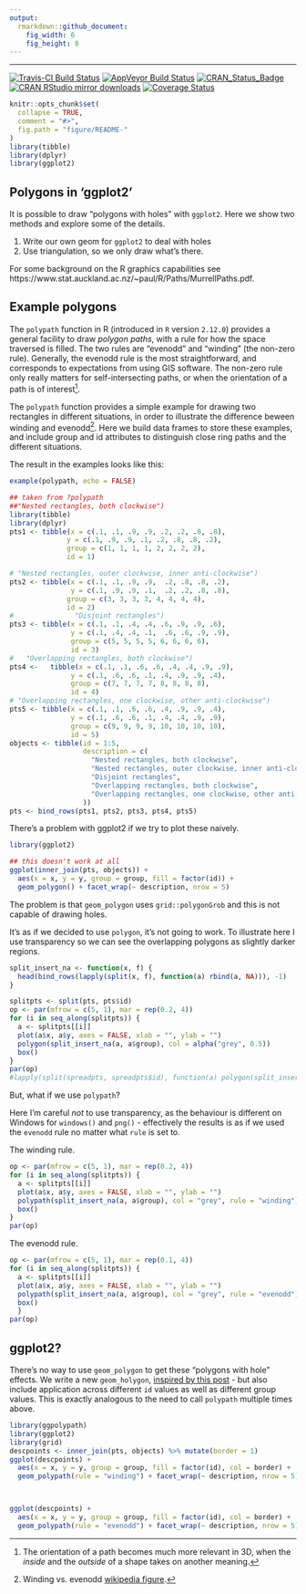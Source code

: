 ```yaml
---
output:
  rmarkdown::github_document:
    fig_width: 6
    fig_height: 8
---
```


<!-- README.md is generated from README.Rmd. Please edit that file -->

---
[![Travis-CI Build Status](https://travis-ci.org/mdsumner/ggpolypath.svg?branch=master)](https://travis-ci.org/mdsumner/ggpolypath)
[![AppVeyor Build Status](https://ci.appveyor.com/api/projects/status/github/mdsumner/ggpolypath?branch=master&svg=true)](https://ci.appveyor.com/project/mdsumner/ggpolypath)
[![CRAN_Status_Badge](http://www.r-pkg.org/badges/version/ggpolypath)](https://cran.r-project.org/package=polyggon) 
[![CRAN RStudio mirror downloads](http://cranlogs.r-pkg.org/badges/ggpolypath)](http://www.r-pkg.org/pkg/polyggon)
[![Coverage Status](https://img.shields.io/codecov/c/github/mdsumner/ggpolypath/master.svg)](https://codecov.io/github/mdsumner/ggpolypath?branch=master)

```r
knitr::opts_chunk$set(
  collapse = TRUE,
  comment = "#>",
  fig.path = "figure/README-"
)
library(tibble)
library(dplyr)
library(ggplot2)
```



## Polygons in 'ggplot2'

It is possible to draw "polygons with holes" with `ggplot2`. Here we show two methods and explore some of the details.  

1. Write our own geom for `ggplot2` to deal with holes
2. Use triangulation, so we only draw what's there. 

For some background on the R graphics capabilities see https://www.stat.auckland.ac.nz/~paul/R/Paths/MurrellPaths.pdf. 


## Example polygons

The `polypath` function in R (introduced in `R` version `2.12.0`) provides a general facility to draw *polygon paths*, with a rule for how the space traversed is filled. The two rules are "evenodd" and "winding" (the non-zero rule). Generally, the evenodd rule is the most straightforward, and corresponds to expectations from using GIS software. The non-zero rule only really matters for self-intersecting paths, or when the orientation of a path is of interest[^2]. 

[^2]: The orientation of a path becomes much more relevant in 3D, when the *inside* and the *outside* of a shape takes on another meaning. 

The `polypath` function provides a simple example for drawing two rectangles in different situations, in order to illustrate the difference beween winding and evenodd[^3]. Here we build data frames to store these examples, and include group and id attributes to distinguish close ring paths and the different situations. 

[^3]: Winding vs. evenodd  [wikipedia figure](https://commons.wikimedia.org/wiki/File:Even-odd_and_non-zero_winding_fill_rules.svg). 


The result in the examples looks like this: 


```r
example(polypath, echo = FALSE)
```


```r
## taken from ?polypath
##"Nested rectangles, both clockwise")
library(tibble)
library(dplyr)
pts1 <- tibble(x = c(.1, .1, .9, .9, .2, .2, .8, .8),
              y = c(.1, .9, .9, .1, .2, .8, .8, .2), 
              group = c(1, 1, 1, 1, 2, 2, 2, 2), 
              id = 1)

# "Nested rectangles, outer clockwise, inner anti-clockwise")
pts2 <- tibble(x = c(.1, .1, .9, .9,  .2, .8, .8, .2),
               y = c(.1, .9, .9, .1,  .2, .2, .8, .8), 
              group = c(3, 3, 3, 3, 4, 4, 4, 4), 
              id = 2)
#               "Disjoint rectangles")
pts3 <- tibble(x = c(.1, .1, .4, .4, .6, .9, .9, .6),
               y = c(.1, .4, .4, .1,  .6, .6, .9, .9),
               group = c(5, 5, 5, 5, 6, 6, 6, 6), 
               id = 3)
#   "Overlapping rectangles, both clockwise")
pts4 <-   tibble(x = c(.1, .1, .6, .6, .4, .4, .9, .9),
               y = c(.1, .6, .6, .1, .4, .9, .9, .4),
               group = c(7, 7, 7, 7, 8, 8, 8, 8), 
               id = 4)
# "Overlapping rectangles, one clockwise, other anti-clockwise")
pts5 <- tibble(x = c(.1, .1, .6, .6, .4, .9, .9, .4),
               y = c(.1, .6, .6, .1, .4, .4, .9, .9),
               group = c(9, 9, 9, 9, 10, 10, 10, 10), 
               id = 5)
objects <- tibble(id = 1:5, 
                  description = c(
                    "Nested rectangles, both clockwise", 
                    "Nested rectangles, outer clockwise, inner anti-clockwise", 
                    "Disjoint rectangles", 
                    "Overlapping rectangles, both clockwise", 
                    "Overlapping rectangles, one clockwise, other anti-clockwise"
                  ))
pts <- bind_rows(pts1, pts2, pts3, pts4, pts5)

```



There's a problem with ggplot2 if we try to plot these naively. 



```r

library(ggplot2)

## this doesn't work at all
ggplot(inner_join(pts, objects)) + 
  aes(x = x, y = y, group = group, fill = factor(id)) + 
  geom_polygon() + facet_wrap(~ description, nrow = 5)
```


The problem is that `geom_polygon` uses `grid::polygonGrob` and this is not capable of drawing holes. 

It's as if we decided to use `polygon`, it's not going to work. To illustrate here I use transparency so we can see the overlapping polygons as slightly darker regions. 



```r
split_insert_na <- function(x, f) {
  head(bind_rows(lapply(split(x, f), function(a) rbind(a, NA))), -1)
}

splitpts <- split(pts, pts$id)
op <- par(mfrow = c(5, 1), mar = rep(0.2, 4))
for (i in seq_along(splitpts)) {
  a <- splitpts[[i]]
  plot(a$x, a$y, axes = FALSE, xlab = "", ylab = "")
  polygon(split_insert_na(a, a$group), col = alpha("grey", 0.5))
  box()
}
par(op)
#lapply(split(spreadpts, spreadpts$id), function(a) polygon(split_insert_na(a, a$group), col = alpha("grey", 0.5)))
```


But, what if we use `polypath`?  


Here I'm careful *not* to use transparency, as the behaviour is different on Windows for  `windows()` and `png()` - effectively the results is as if we used the `evenodd` rule no matter what `rule` is set to. 

The winding rule. 

```r
op <- par(mfrow = c(5, 1), mar = rep(0.2, 4))
for (i in seq_along(splitpts)) {
  a <- splitpts[[i]]
  plot(a$x, a$y, axes = FALSE, xlab = "", ylab = "")
  polypath(split_insert_na(a, a$group), col = "grey", rule = "winding")
  box()
}
par(op)
```


The evenodd rule. 


```r
op <- par(mfrow = c(5, 1), mar = rep(0.1, 4))
for (i in seq_along(splitpts)) {
  a <- splitpts[[i]]
  plot(a$x, a$y, axes = FALSE, xlab = "", ylab = "")
  polypath(split_insert_na(a, a$group), col = "grey", rule = "evenodd")
  box()
  }
par(op)
```


## ggplot2?

There's no way to use `geom_polygon` to get these "polygons with hole" effects. We write a new `geom_holygon`, [inspired by this post](http://qiita.com/kohske/items/9272e29a75d32416ff5e) - but also include application across different `id` values as well as different group values. This is exactly analogous to the need to call `polypath` multiple times above. 

[^1]: TODO proper attribution and record of the `geom_polypath` function. 

```r
library(ggpolypath)
library(ggplot2)
library(grid)
descpoints <- inner_join(pts, objects) %>% mutate(border = 1)
ggplot(descpoints) + 
  aes(x = x, y = y, group = group, fill = factor(id), col = border) + 
  geom_polypath(rule = "winding") + facet_wrap(~ description, nrow = 5)



ggplot(descpoints) + 
  aes(x = x, y = y, group = group, fill = factor(id), col = border) + 
  geom_polypath(rule = "evenodd") + facet_wrap(~ description, nrow = 5)
```

